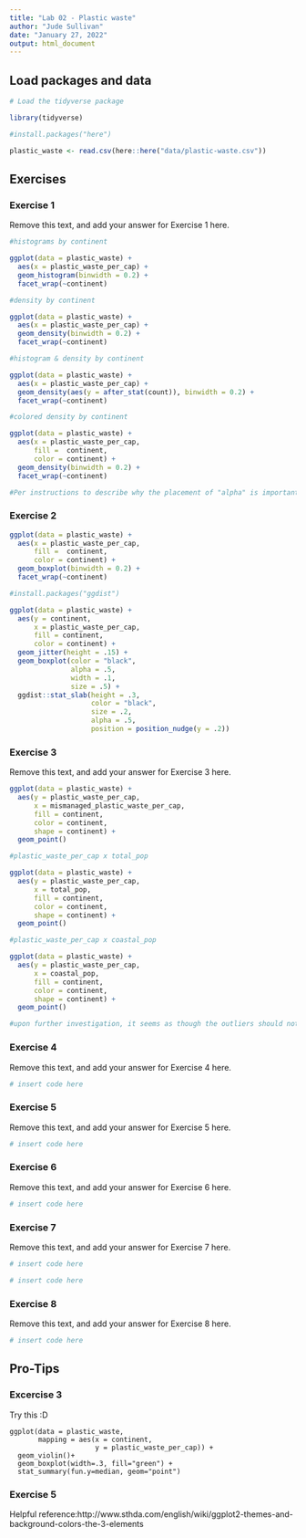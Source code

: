 ```yaml
---
title: "Lab 02 - Plastic waste"
author: "Jude Sullivan"
date: "January 27, 2022"
output: html_document
---
```


## Load packages and data

```r
# Load the tidyverse package

library(tidyverse)
```

```r

#install.packages("here")

plastic_waste <- read.csv(here::here("data/plastic-waste.csv"))

```

## Exercises

### Exercise 1

Remove this text, and add your answer for Exercise 1 here.

```r

#histograms by continent 

ggplot(data = plastic_waste) +
  aes(x = plastic_waste_per_cap) +
  geom_histogram(binwidth = 0.2) +
  facet_wrap(~continent)

```

```r

#density by continent

ggplot(data = plastic_waste) +
  aes(x = plastic_waste_per_cap) +
  geom_density(binwidth = 0.2) +
  facet_wrap(~continent)

```

```r

#histogram & density by continent 

ggplot(data = plastic_waste) +
  aes(x = plastic_waste_per_cap) +
  geom_density(aes(y = after_stat(count)), binwidth = 0.2) +
  facet_wrap(~continent)

```

```r

#colored density by continent 

ggplot(data = plastic_waste) +
  aes(x = plastic_waste_per_cap,
      fill =  continent,
      color = continent) +
  geom_density(binwidth = 0.2) +
  facet_wrap(~continent)

#Per instructions to describe why the placement of "alpha" is important, I believe I used facet wrong and should have overlapping plots by country rather than separate plots for each country... 

```

### Exercise 2

```r

ggplot(data = plastic_waste) +
  aes(x = plastic_waste_per_cap,
      fill =  continent,
      color = continent) +
  geom_boxplot(binwidth = 0.2) +
  facet_wrap(~continent)

```

```r

#install.packages("ggdist")

ggplot(data = plastic_waste) +
  aes(y = continent,
      x = plastic_waste_per_cap,
      fill = continent,
      color = continent) +
  geom_jitter(height = .15) +
  geom_boxplot(color = "black",
               alpha = .5,
               width = .1,
               size = .5) +
  ggdist::stat_slab(height = .3,
                    color = "black",
                    size = .2,
                    alpha = .5,
                    position = position_nudge(y = .2))

```

### Exercise 3

Remove this text, and add your answer for Exercise 3 here.

```r

ggplot(data = plastic_waste) +
  aes(y = plastic_waste_per_cap,
      x = mismanaged_plastic_waste_per_cap,
      fill = continent,
      color = continent,
      shape = continent) +
  geom_point()

```

```r

#plastic_waste_per_cap x total_pop 

ggplot(data = plastic_waste) +
  aes(y = plastic_waste_per_cap,
      x = total_pop,
      fill = continent,
      color = continent,
      shape = continent) +
  geom_point()

#plastic_waste_per_cap x coastal_pop

ggplot(data = plastic_waste) +
  aes(y = plastic_waste_per_cap,
      x = coastal_pop,
      fill = continent,
      color = continent,
      shape = continent) +
  geom_point()

#upon further investigation, it seems as though the outliers should not be there :O

```



### Exercise 4

Remove this text, and add your answer for Exercise 4 here.

```r
# insert code here
```

### Exercise 5

Remove this text, and add your answer for Exercise 5 here.

```r
# insert code here
```

### Exercise 6

Remove this text, and add your answer for Exercise 6 here.

```r
# insert code here
```

### Exercise 7

Remove this text, and add your answer for Exercise 7 here.

```r
# insert code here
```

```r
# insert code here
```

### Exercise 8

Remove this text, and add your answer for Exercise 8 here.

```r
# insert code here
```

## Pro-Tips

### Excercise 3

Try this :D

```
ggplot(data = plastic_waste, 
       mapping = aes(x = continent, 
                     y = plastic_waste_per_cap)) +
  geom_violin()+
  geom_boxplot(width=.3, fill="green") +
  stat_summary(fun.y=median, geom="point") 
```

### Exercise 5 

Helpful reference:http://www.sthda.com/english/wiki/ggplot2-themes-and-background-colors-the-3-elements



